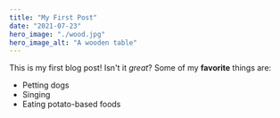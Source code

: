 ```yaml
---
title: "My First Post"
date: "2021-07-23"
hero_image: "./wood.jpg"
hero_image_alt: "A wooden table"
---
```

This is my first blog post! Isn't it *great*?
Some of my **favorite** things are:
* Petting dogs
* Singing
* Eating potato-based foods